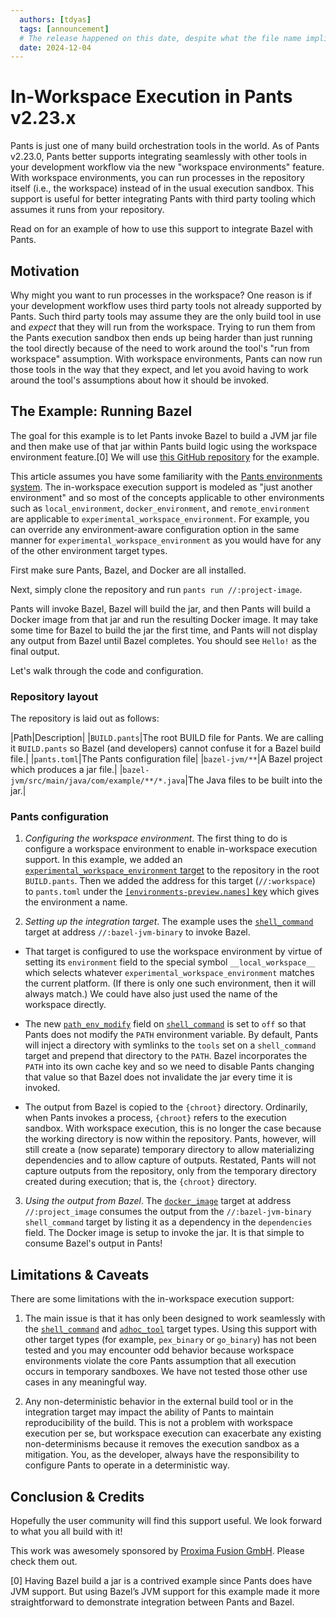 ```yaml
---
  authors: [tdyas]
  tags: [announcement]
  # The release happened on this date, despite what the file name implies (which is when this post was authored)
  date: 2024-12-04
---
```


# In-Workspace Execution in Pants v2.23.x

Pants is just one of many build orchestration tools in the world. As of Pants v2.23.0, Pants better supports integrating seamlessly with other tools in your development workflow via the new "workspace environments" feature. With workspace environments, you can run processes in the repository itself (i.e., the workspace) instead of in the usual execution sandbox. This support is useful for better integrating Pants with third party tooling which assumes it runs from your repository.

Read on for an example of how to use this support to integrate Bazel with Pants.

<!-- truncate -->

## Motivation

Why might you want to run processes in the workspace? One reason is if your development workflow uses third party tools not already supported by Pants. Such third party tools may assume they are the only build tool in use and _expect_ that they will run from the workspace. Trying to run them from the Pants execution sandbox then ends up being harder than just running the tool directly because of the need to work around the tool's "run from workspace" assumption. With workspace environments, Pants can now run those tools in the way that they expect, and let you avoid having to work around the tool's assumptions about how it should be invoked.

## The Example: Running Bazel

The goal for this example is to let Pants invoke Bazel to build a JVM jar file and then make use of that jar within Pants build logic using the workspace environment feature.[0] We will use [this GitHub repository](https://github.com/pantsbuild/example-workspace-execution) for the example.

This article assumes you have some familiarity with the [Pants environments system](/stable/docs/using-pants/environments). The in-workspace execution support is modeled as "just another environment" and so most of the concepts applicable to other environments such as `local_environment`, `docker_environment`, and `remote_environment` are applicable to `experimental_workspace_environment`. For example, you can override any environment-aware configuration option in the same manner for `experimental_workspace_environment` as you would have for any of the other environment target types.

First make sure Pants, Bazel, and Docker are all installed.

Next, simply clone the repository and run `pants run //:project-image`.

Pants will invoke Bazel, Bazel will build the jar, and then Pants will build a Docker image from that jar and run the resulting Docker image. It may take some time for Bazel to build the jar the first time, and Pants will not display any output from Bazel until Bazel completes. You should see `Hello!` as the final output.

Let's walk through the code and configuration.

### Repository layout

The repository is laid out as follows:

|Path|Description|
|`BUILD.pants`|The root BUILD file for Pants. We are calling it `BUILD.pants` so Bazel (and developers) cannot confuse it for a Bazel build file.|
|`pants.toml`|The Pants configuration file|
|`bazel-jvm/**`|A Bazel project which produces a jar file.|
|`bazel-jvm/src/main/java/com/example/**/*.java`|The Java files to be built into the jar.|

### Pants configuration

1. _Configuring the workspace environment_. The first thing to do is configure a workspace environment to enable in-workspace execution support. In this example, we added an [`experimental_workspace_environment` target](/stable/reference/targets/experimental_workspace_environment) to the repository in the root `BUILD.pants`. Then we added the address for this target (`//:workspace`) to `pants.toml` under the [`[environments-preview.names]` key](/stable/reference/subsystems/environments-preview#names) which gives the environment a name.

2. _Setting up the integration target_. The example uses the [`shell_command`](/stable/reference/targets/shell_command) target at address `//:bazel-jvm-binary` to invoke Bazel.

- That target is configured to use the workspace environment by virtue of setting its `environment` field to the special symbol `__local_workspace__` which selects whatever `experimental_workspace_environment` matches the current platform. (If there is only one such environment, then it will always match.) We could have also just used the name of the workspace directly.

- The new [`path_env_modify`](/stable/reference/targets/shell_command#path_env_modify) field on [`shell_command`](/stable/reference/targets/shell_command) is set to `off` so that Pants does not modify the `PATH` environment variable. By default, Pants will inject a directory with symlinks to the `tools` set on a `shell_command` target and prepend that directory to the `PATH`. Bazel incorporates the `PATH` into its own cache key and so we need to disable Pants changing that value so that Bazel does not invalidate the jar every time it is invoked.

- The output from Bazel is copied to the `{chroot}` directory. Ordinarily, when Pants invokes a process, `{chroot}` refers to the execution sandbox. With workspace execution, this is no longer the case because the working directory is now within the repository. Pants, however, will still create a (now separate) temporary directory to allow materializing dependencies and to allow capture of outputs. Restated, Pants will not capture outputs from the repository, only from the temporary directory created during execution; that is, the `{chroot}` directory.

3. _Using the output from Bazel_. The [`docker_image`](/stable/reference/targets/docker_image) target at address `//:project_image` consumes the output from the `//:bazel-jvm-binary` `shell_command` target by listing it as a dependency in the `dependencies` field. The Docker image is setup to invoke the jar. It is that simple to consume Bazel's output in Pants!

## Limitations & Caveats

There are some limitations with the in-workspace execution support:

1. The main issue is that it has only been designed to work seamlessly with the [`shell_command`](/stable/reference/targets/shell_command) and [`adhoc_tool`](/stable/reference/targets/adhoc_tool) target types. Using this support with other target types (for example, `pex_binary` or `go_binary`) has not been tested and you may encounter odd behavior because workspace environments violate the core Pants assumption that all execution occurs in temporary sandboxes. We have not tested those other use cases in any meaningful way.

2. Any non-deterministic behavior in the external build tool or in the integration target may impact the ability of Pants to maintain reproducibility of the build. This is not a problem with workspace execution per se, but workspace execution can exacerbate any existing non-determinisms because it removes the execution sandbox as a mitigation. You, as the developer, always have the responsibility to configure Pants to operate in a deterministic way.

## Conclusion & Credits

Hopefully the user community will find this support useful. We look forward to what you all build with it!

This work was awesomely sponsored by [Proxima Fusion GmbH](https://www.proximafusion.com/). Please check them out.

[0] Having Bazel build a jar is a contrived example since Pants does have JVM support. But using Bazel’s JVM support for this example made it more straightforward to demonstrate integration between Pants and Bazel.
